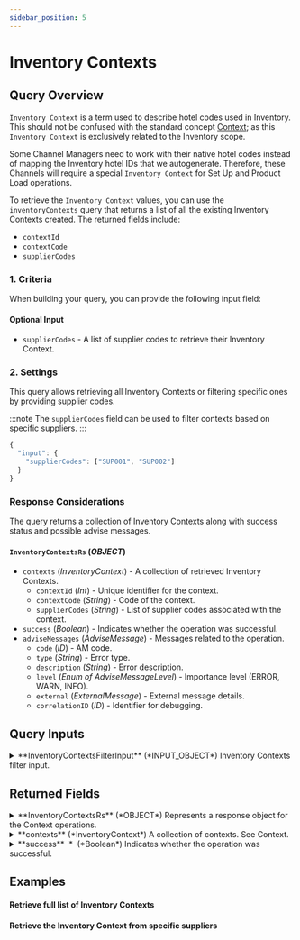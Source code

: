 ```yaml
---
sidebar_position: 5
---
```




# Inventory Contexts

## Query Overview

`Inventory Context` is a term used to describe hotel codes used in Inventory. This should not be confused with the standard concept [Context](/docs/get-started/key-concepts#context); as this `Inventory Context` is exclusively related to the Inventory scope.

Some Channel Managers need to work with their native hotel codes instead of mapping the Inventory hotel IDs that we autogenerate. Therefore, these Channels will require a special `Inventory Context` for Set Up and Product Load operations.

To retrieve the `Inventory Context` values, you can use the `inventoryContexts` query that returns a list of all the existing Inventory Contexts created. The returned fields include:

* `contextId`
* `contextCode`
* `supplierCodes`

### 1. Criteria

When building your query, you can provide the following input field:

#### Optional Input
* `supplierCodes` - A list of supplier codes to retrieve their Inventory Context.

### 2. Settings

This query allows retrieving all Inventory Contexts or filtering specific ones by providing supplier codes.

:::note
The `supplierCodes` field can be used to filter contexts based on specific suppliers.
:::

```js
{
  "input": {
    "supplierCodes": ["SUP001", "SUP002"]
  }
}
```

### Response Considerations

The query returns a collection of Inventory Contexts along with success status and possible advise messages.

#### `InventoryContextsRs` (*OBJECT*)
* `contexts` (*InventoryContext*) - A collection of retrieved Inventory Contexts.
    * `contextId` (*Int*) - Unique identifier for the context.
    * `contextCode` (*String*) - Code of the context.
    * `supplierCodes` (*String*) - List of supplier codes associated with the context.
* `success` (*Boolean*) - Indicates whether the operation was successful.
* `adviseMessages` (*AdviseMessage*) - Messages related to the operation.
    * `code` (*ID*) - AM code.
    * `type` (*String*) - Error type.
    * `description` (*String*) - Error description.
    * `level` (*Enum of AdviseMessageLevel*) - Importance level (ERROR, WARN, INFO).
    * `external` (*ExternalMessage*) - External message details.
    * `correlationID` (*ID*) - Identifier for debugging.

## Query Inputs


<details>
  <summary>
  **InventoryContextsFilterInput** (*INPUT_OBJECT*)  
  Inventory Contexts filter input.  
  </summary>
  
  <details style={{ pointerEvents: "none" }}>
    <summary>
    **supplierCodes** (*String*)  
    Supplier codes to retrieve their context.  
    </summary>
  </details>
  
</details>



## Returned Fields


<details>
  <summary>
  **InventoryContextsRs** (*OBJECT*)  
  Represents a response object for the Context operations.  
  </summary>
  
  
  <details>
    <summary>
    **adviseMessages** (*AdviseMessage*)  
    A collection of advise messages related to the operation. See AdviseMessage.  
    </summary>

    <details style={{ pointerEvents: "none" }}>
      <summary>
      **code**&nbsp;<span class="required"> *</span>&nbsp; (*ID*)  
      AM code: The following codes can be returned:  
      </summary>
    </details>

    <details style={{ pointerEvents: "none" }}>
      <summary>
      **type**&nbsp;<span class="required"> *</span>&nbsp; (*String*)  
      Error type: The following types are valid:[type]  
      </summary>
    </details>

    <details style={{ pointerEvents: "none" }}>
      <summary>
      **description**&nbsp;<span class="required"> *</span>&nbsp; (*String*)  
      Error description  
      </summary>
    </details>

    <details style={{ pointerEvents: "none" }}>
      <summary>
      **level**&nbsp;<span class="required"> *</span>&nbsp; (*Enum of AdviseMessageLevel*)  
      Indicates the level of importance of the message.
Possible values: ERROR, WARN, INFO.  
      Possible values:  
      `WARN`  
      `ERROR`  
      `INFO`  
      </summary>
    </details>

    <details>
      <summary>
      **external** (*ExternalMessage*)  
      Specify the external message.  
      </summary>

      <details style={{ pointerEvents: "none" }}>
        <summary>
        **code** (*String*)  
        External code.  
        </summary>
      </details>

      <details style={{ pointerEvents: "none" }}>
        <summary>
        **message**&nbsp;<span class="required"> *</span>&nbsp; (*String*)  
        External message.  
        </summary>
      </details>
    </details>

    <details style={{ pointerEvents: "none" }}>
      <summary>
      **correlationID**&nbsp;<span class="required"> *</span>&nbsp; (*ID*)  
      Identifier to investigate the cause of the error.  
      </summary>
    </details>
  </details>

  <details>
    <summary>
    **contexts** (*InventoryContext*)  
    A collection of contexts. See Context.  
    </summary>

    <details style={{ pointerEvents: "none" }}>
      <summary>
      **contextId**&nbsp;<span class="required"> *</span>&nbsp; (*Int*)  
      The ID of the context.  
      </summary>
    </details>

    <details style={{ pointerEvents: "none" }}>
      <summary>
      **contextCode** (*String*)  
      The code of the context.  
      </summary>
    </details>

    <details style={{ pointerEvents: "none" }}>
      <summary>
      **supplierCodes** (*String*)  
      List of supplier codes with the context.  
      </summary>
    </details>
  </details>

  <details style={{ pointerEvents: "none" }}>
    <summary>
    **success**&nbsp;<span class="required"> *</span>&nbsp; (*Boolean*)  
    Indicates whether the operation was successful.  
    </summary>
  </details>
</details>



## Examples

#### Retrieve full list of Inventory Contexts

<GraphqlSample query={inventoryContextsQuery} variables={inventoryContextsVariables} />


#### Retrieve the Inventory Context from specific suppliers

<GraphqlSample query={inventoryContextsQuery} variables={inventoryContextsSuppliersVariables} />